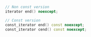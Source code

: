 ```cpp
// Non const version
iterator end() noexcept;

// Const version
const_iterator end() const noexcept;
const_iterator cend() const noexcept;
```
